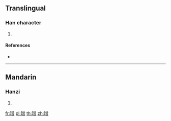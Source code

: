 ==Translingual==

===Han character===
{{Han char|rn=96|rad=玉|as=12|sn=16|four=18166|canj=MGCWA}}

# {{defn|Han|sort=玉12}}

====References====
* {{Han ref|kx=0741.290|dkj=21230|hdz=21138.020|uh=7494|ud=29844|bh=EA65|bd=60005}}

----

==Mandarin==

===Hanzi===
{{cmn-hanzi|pin=[[zēng]] ([[zeng1]])|wg=tseng<sup>1</sup>}}

# {{defn|lang=cmn|sort=玉12}}

[[fr:璔]]
[[pl:璔]]
[[th:璔]]
[[zh:璔]]
